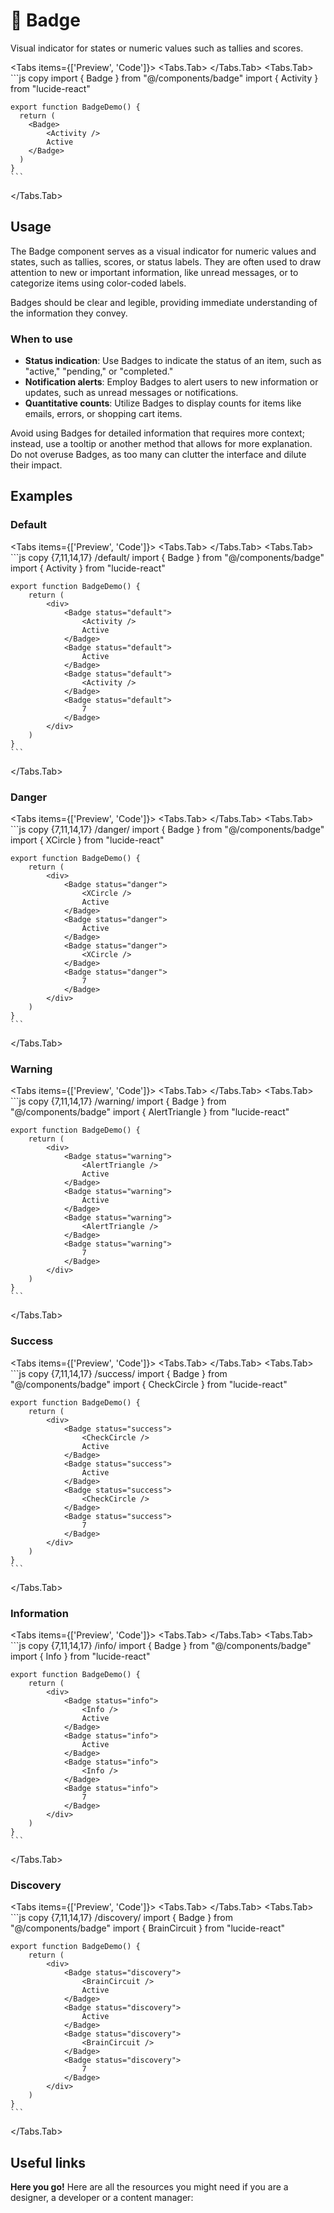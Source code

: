 
# 💠 Badge

Visual indicator for states or numeric values such as tallies and scores.

<Tabs items={['Preview', 'Code']}>
  <Tabs.Tab>
    <BadgePreview />
  </Tabs.Tab>
  <Tabs.Tab>
    ```js copy 
    import { Badge } from "@/components/badge"
    import { Activity } from "lucide-react" 

    export function BadgeDemo() {
      return (
        <Badge>
            <Activity />
            Active
        </Badge>
      )
    }
    ```
  </Tabs.Tab>
</Tabs>

## Usage

The Badge component serves as a visual indicator for numeric values and states, such as tallies, scores, or status labels. They are often used to draw attention to new or important information, like unread messages, or to categorize items using color-coded labels. 

Badges should be clear and legible, providing immediate understanding of the information they convey.

### When to use

- **Status indication**: Use Badges to indicate the status of an item, such as "active," "pending," or "completed."
- **Notification alerts**: Employ Badges to alert users to new information or updates, such as unread messages or notifications.
- **Quantitative counts**: Utilize Badges to display counts for items like emails, errors, or shopping cart items.

Avoid using Badges for detailed information that requires more context; instead, use a tooltip or another method that allows for more explanation. Do not overuse Badges, as too many can clutter the interface and dilute their impact.

## Examples

### Default

<Tabs items={['Preview', 'Code']}>
  <Tabs.Tab>
    <BadgeDefault />
  </Tabs.Tab>
  <Tabs.Tab>
    ```js copy {7,11,14,17} /default/
    import { Badge } from "@/components/badge"
    import { Activity } from "lucide-react" 

    export function BadgeDemo() {
        return (
            <div>
                <Badge status="default">
                    <Activity />
                    Active
                </Badge>
                <Badge status="default">
                    Active
                </Badge>
                <Badge status="default">
                    <Activity />
                </Badge>
                <Badge status="default">
                    7
                </Badge>
            </div>
        )
    }
    ```
  </Tabs.Tab>
</Tabs>

### Danger

<Tabs items={['Preview', 'Code']}>
  <Tabs.Tab>
    <BadgeDanger />
  </Tabs.Tab>
  <Tabs.Tab>
    ```js copy {7,11,14,17} /danger/
    import { Badge } from "@/components/badge"
    import { XCircle } from "lucide-react" 

    export function BadgeDemo() {
        return (
            <div>
                <Badge status="danger">
                    <XCircle />
                    Active
                </Badge>
                <Badge status="danger">
                    Active
                </Badge>
                <Badge status="danger">
                    <XCircle />
                </Badge>
                <Badge status="danger">
                    7
                </Badge>
            </div>
        )
    }
    ```
  </Tabs.Tab>
</Tabs>

### Warning

<Tabs items={['Preview', 'Code']}>
  <Tabs.Tab>
    <BadgeWarning />
  </Tabs.Tab>
  <Tabs.Tab>
    ```js copy {7,11,14,17} /warning/
    import { Badge } from "@/components/badge"
    import { AlertTriangle } from "lucide-react" 

    export function BadgeDemo() {
        return (
            <div>
                <Badge status="warning">
                    <AlertTriangle />
                    Active
                </Badge>
                <Badge status="warning">
                    Active
                </Badge>
                <Badge status="warning">
                    <AlertTriangle />
                </Badge>
                <Badge status="warning">
                    7
                </Badge>
            </div>
        )
    }
    ```
  </Tabs.Tab>
</Tabs>

### Success

<Tabs items={['Preview', 'Code']}>
  <Tabs.Tab>
    <BadgeSuccess />
  </Tabs.Tab>
  <Tabs.Tab>
    ```js copy {7,11,14,17} /success/
    import { Badge } from "@/components/badge"
    import { CheckCircle } from "lucide-react" 

    export function BadgeDemo() {
        return (
            <div>
                <Badge status="success">
                    <CheckCircle />
                    Active
                </Badge>
                <Badge status="success">
                    Active
                </Badge>
                <Badge status="success">
                    <CheckCircle />
                </Badge>
                <Badge status="success">
                    7
                </Badge>
            </div>
        )
    }
    ```
  </Tabs.Tab>
</Tabs>

### Information

<Tabs items={['Preview', 'Code']}>
  <Tabs.Tab>
    <BadgeInfo />
  </Tabs.Tab>
  <Tabs.Tab>
    ```js copy {7,11,14,17} /info/
    import { Badge } from "@/components/badge"
    import { Info } from "lucide-react" 

    export function BadgeDemo() {
        return (
            <div>
                <Badge status="info">
                    <Info />
                    Active
                </Badge>
                <Badge status="info">
                    Active
                </Badge>
                <Badge status="info">
                    <Info />
                </Badge>
                <Badge status="info">
                    7
                </Badge>
            </div>
        )
    }
    ```
  </Tabs.Tab>
</Tabs>

### Discovery

<Tabs items={['Preview', 'Code']}>
  <Tabs.Tab>
    <BadgeDiscovery />
  </Tabs.Tab>
  <Tabs.Tab>
    ```js copy {7,11,14,17} /discovery/
    import { Badge } from "@/components/badge"
    import { BrainCircuit } from "lucide-react" 

    export function BadgeDemo() {
        return (
            <div>
                <Badge status="discovery">
                    <BrainCircuit />
                    Active
                </Badge>
                <Badge status="discovery">
                    Active
                </Badge>
                <Badge status="discovery">
                    <BrainCircuit />
                </Badge>
                <Badge status="discovery">
                    7
                </Badge>
            </div>
        )
    }
    ```
  </Tabs.Tab>
</Tabs>

## Useful links

**Here you go!** Here are all the resources you might need if you are a designer, a developer or a content manager:

<Cards className='mt-8'>
  <Card
    title="🤖 Storybook"
    href="https://main--653e613f4feb85c1b6467ba7.chromatic.com/?path=/docs/components-badge--documentation"
  />
  <Card
    title="🪄 Figma"
    href="https://www.figma.com/file/acdO58jx9zgGfkKu6htrx2/%F0%9F%94%B5-Fusillo-Design-System?type=design&node-id=233%3A749&mode=design&t=lGPUywRZbGwWv1PD-1"
  />
</Cards>  
